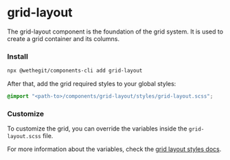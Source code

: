 
<Meta title="components/grid-layout/Readme" />

# grid-layout

The grid-layout component is the foundation of the grid system. It is used to create a grid container and its columns.

### Install

```bash
npx @wethegit/components-cli add grid-layout
```

After that, add the grid required styles to your global styles:

```scss filename="global.scss"
@import "<path-to>/components/grid-layout/styles/grid-layout.scss";
```

### Customize

To customize the grid, you can override the variables inside the `grid-layout.scss` file.

For more information about the variables, check the [grid layout styles docs](/docs/components-grid-layout-styles-grid-layout--docs).
